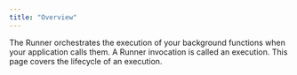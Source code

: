 ```yaml
---
title: "Overview"
---
```


The Runner orchestrates the execution of your background functions when your
application calls them. A Runner invocation is called an execution. This page
covers the lifecycle of an execution.
